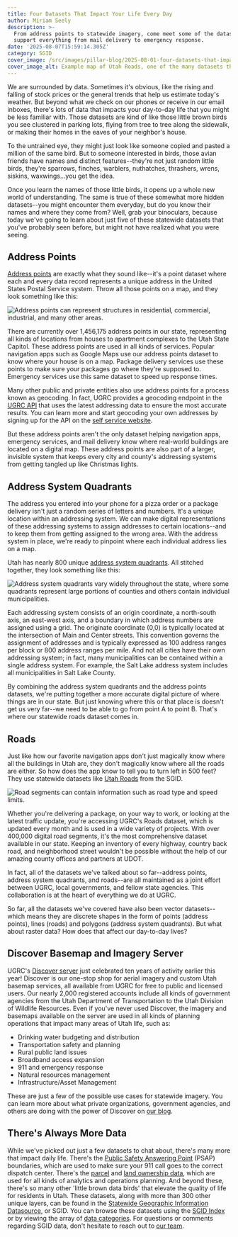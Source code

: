 ```yaml
---
title: Four Datasets That Impact Your Life Every Day
author: Miriam Seely
description: >-
  From address points to statewide imagery, come meet some of the datasets that
  support everything from mail delivery to emergency response.
date: '2025-08-07T15:59:14.305Z'
category: SGID
cover_image: /src/images/pillar-blog/2025-08-01-four-datasets-that-impact-your-life-every-day/roads_cover_resized.png
cover_image_alt: Example map of Utah Roads, one of the many datasets that support transportation planning in our state.
---
```






We are surrounded by data. Sometimes it's obvious, like the rising and falling of stock prices or the general trends that help us estimate today's weather. But beyond what we check on our phones or receive in our email inboxes, there's lots of data that impacts your day-to-day life that you might be less familiar with. Those datasets are kind of like those little brown birds you see clustered in parking lots, flying from tree to tree along the sidewalk, or making their homes in the eaves of your neighbor's house. 

To the untrained eye, they might just look like someone copied and pasted a million of the same bird. But to someone interested in birds, those avian friends have names and distinct features--they're not just random little birds, they're sparrows, finches, warblers, nuthatches, thrashers, wrens, siskins, waxwings…you get the idea.

Once you learn the names of those little birds, it opens up a whole new world of understanding. The same is true of these somewhat more hidden datasets--you might encounter them everyday, but do you know their names and where they come from? Well, grab your binoculars, because today we've going to learn about just five of these statewide datasets that you've probably seen before, but might not have realized what you were seeing.

## Address Points

[Address points](/products/sgid/location/address-points/) are exactly what they sound like--it's a point dataset where each and every data record represents a unique address in the United States Postal Service system. Throw all those points on a map, and they look something like this:

<Image
  src={addresspts}
  loading="eager"
  alt="Address points can represent structures in residential, commercial, industrial, and many other areas."
/>

There are currently over 1,456,175 address points in our state, representing all kinds of locations from houses to apartment complexes to the Utah State Capitol. These address points are used in all kinds of services. Popular navigation apps such as Google Maps use our address points dataset to know where your house is on a map. Package delivery services use these points to make sure your packages go where they're supposed to. Emergency services use this same dataset to speed up response times.

Many other public and private entities also use address points for a process known as geocoding. In fact, UGRC provides a geocoding endpoint in the [UGRC API](/products/api/) that uses the latest addressing data to ensure the most accurate results. You can learn more and start geocoding your own addresses by signing up for the API on the [self service website](https://developer.mapserv.utah.gov/).

But these address points aren't the only dataset helping navigation apps, emergency services, and mail delivery know where real-world buildings are located on a digital map. These address points are also part of a larger, invisible system that keeps every city and county's addressing systems from getting tangled up like Christmas lights.

## Address System Quadrants

The address you entered into your phone for a pizza order or a package delivery isn't just a random series of letters and numbers. It's a unique location within an addressing system. We can make digital representations of these addressing systems to assign addresses to certain locations--and to keep them from getting assigned to the wrong area. With the address system in place, we're ready to pinpoint where each individual address lies on a map.

Utah has nearly 800 unique [address system quadrants](/products/sgid/location/address-system-quadrants/). All stitched together, they look something like this:

<Image
  src={addressquads}
  loading="eager"
  alt="Address system quadrants vary widely throughout the state, where some quadrants represent large portions of counties and others contain individual municipalities."
/>

Each addressing system consists of an origin coordinate, a north-south axis, an east-west axis, and a boundary in which address numbers are assigned using a grid. The originate coordinate (0,0) is typically located at the intersection of Main and Center streets. This convention governs the assignment of addresses and is typically expressed as 100 address ranges per block or 800 address ranges per mile. And not all cities have their own addressing system; in fact, many municipalities can be contained within a single address system. For example, the Salt Lake address system includes all municipalities in Salt Lake County.

By combining the address system quadrants and the address points datasets, we're putting together a more accurate digital picture of where things are in our state. But just knowing where this or that place is doesn't get us very far--we need to be able to go from point A to point B. That's where our statewide roads dataset comes in.

## Roads

Just like how our favorite navigation apps don't just magically know where all the buildings in Utah are, they don't magically know where all the roads are either. So how does the app know to tell you to turn left in 500 feet? They use statewide datasets like [Utah Roads](/products/sgid/transportation/road-centerlines/) from the SGID.

<Image
  src={roads}
  loading="eager"
  alt="Road segments can contain information such as road type and speed limits."
/>

Whether you're delivering a package, on your way to work, or looking at the latest traffic update, you're accessing UGRC's Roads dataset, which is updated every month and is used in a wide variety of projects. With over 400,000 digital road segments, it's the most comprehensive dataset available in our state. Keeping an inventory of every highway, country back road, and neighborhood street wouldn't be possible without the help of our amazing county offices and partners at UDOT.

In fact, all of the datasets we've talked about so far--address points, address system quadrants, and roads--are all maintained as a joint effort between UGRC, local governments, and fellow state agencies. This collaboration is at the heart of everything we do at UGRC.

So far, all the datasets we've covered have also been vector datasets--which means they are discrete shapes in the form of points (address points), lines (roads) and polygons (address system quadrants). But what about raster data? How does that affect our day-to-day lives?

## Discover Basemap and Imagery Server

UGRC's [Discover server](/products/discover/) just celebrated ten years of activity earlier this year! Discover is our one-stop shop for aerial imagery and custom Utah basemap services, all available from UGRC for free to public and licensed users. Our nearly 2,000 registered accounts include all kinds of government agencies from the Utah Department of Transportation to the Utah Division of Wildlife Resources. Even if you've never used Discover, the imagery and basemaps available on the server are used in all kinds of planning operations that impact many areas of Utah life, such as:

- Drinking water budgeting and distribution
- Transportation safety and planning
- Rural public land issues
- Broadband access expansion
- 911 and emergency response
- Natural resources management
- Infrastructure/Asset Management

These are just a few of the possible use cases for statewide imagery. You can learn more about what private organizations, government agencies, and others are doing with the power of Discover on [our blog](/blog/2025-05-05-celebrating-ten-years-of-discover/).

## There's Always More Data

While we've picked out just a few datasets to chat about, there's many more that impact daily life. There's the [Public Safety Answering Point](/products/sgid/society/public-safety-answering-point-boundaries/) (PSAP) boundaries, which are used to make sure your 911 call goes to the correct dispatch center. There's the [parcel](/products/sgid/cadastre/parcels/) and [land ownership data](/products/sgid/cadastre/land-ownership/), which are used for all kinds of analytics and operations planning. And beyond these, there's so many other 'little brown data birds' that elevate the quality of life for residents in Utah. These datasets, along with more than 300 other unique layers, can be found in the [Statewide Geographic Information Datasource](/products/sgid/), or SGID. You can browse these datasets using the [SGID Index](/products/sgid/sgid-index/) or by viewing the array of [data categories](/products/sgid/categories/). For questions or comments regarding SGID data, don't hesitate to reach out to [our team](/contact/).
